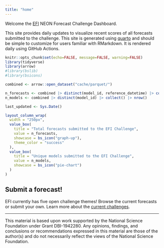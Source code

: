 ```yaml
---
title: "home"
---
```


Welcome the [EFI](https://ecoforecast.org) NEON Forecast Challenge Dashboard.

This site provides daily updates to visualize recent scores of all forecasts submitted to the challenge. This site is generated using [quarto](https://quarto.org) and should be simple to customize for users familiar with RMarkdown. It is rendered daily using GitHub Actions.

```r
knitr::opts_chunk$set(echo=FALSE, message=FALSE, warning=FALSE)
library(tidyverse)
library(arrow)
#library(bslib)
#library(bsicons)
```

```r
combined <- arrow::open_dataset("cache/parquet/")

n_forecasts <- combined |> distinct(model_id, reference_datetime) |> collect() |> nrow()
n_models <- combined |> distinct(model_id) |> collect() |> nrow()

last_updated <- Sys.Date()

```

```r

layout_column_wrap(
  width = "250px",
  value_box(
    title = "Total forecasts submitted to the EFI Challenge", 
    value = n_forecasts,
    showcase = bs_icon("graph-up"),
    theme_color = "success" 
  ),
  value_box(
    title = "Unique models submitted to the EFI Challenge", 
    value = n_models,
    showcase = bs_icon("pie-chart")
  )
)

```

## Submit a forecast!

EFI currently has five open challenge themes! Browse the current forecasts or submit your own. Learn more about the [current challenges](https://projects.ecoforecast.org/neon4cast-docs).

------------------------------------------------------------------------

This material is based upon work supported by the National Science Foundation under Grant DBI-1942280. Any opinions, findings, and conclusions or recommendations expressed in this material are those of the author(s) and do not necessarily reflect the views of the National Science Foundation.
